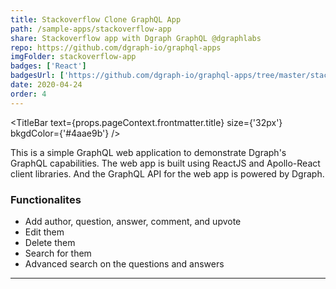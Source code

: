 ```yaml
---
title: Stackoverflow Clone GraphQL App
path: /sample-apps/stackoverflow-app
share: Stackoverflow app with Dgraph GraphQL @dgraphlabs
repo: https://github.com/dgraph-io/graphql-apps
imgFolder: stackoverflow-app
badges: ['React']
badgesUrl: ['https://github.com/dgraph-io/graphql-apps/tree/master/stackoverflow-app']
date: 2020-04-24
order: 4
---
```



<TitleBar
  text={props.pageContext.frontmatter.title}
  size={'32px'}
  bkgdColor={'#4aae9b'}
/>

<ImageSlider imgFolder={props.pageContext.frontmatter.imgFolder} />

<Badges badges={props.pageContext.frontmatter.badges} badgesUrl={props.pageContext.frontmatter.badgesUrl}/>

This is a simple GraphQL web application to demonstrate Dgraph's GraphQL capabilities.
The web app is built using ReactJS and Apollo-React client libraries. And the GraphQL
API for the web app is powered by Dgraph.

### Functionalites

- Add author, question, answer, comment, and upvote
- Edit them
- Delete them
- Search for them
- Advanced search on the questions and answers

---

<Footer twitterShareText={props.pageContext.frontmatter.share} repoURL={props.pageContext.frontmatter.repo} />
